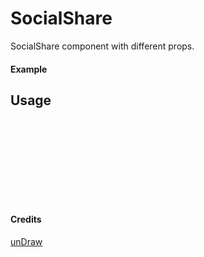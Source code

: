 
<Meta of={SocialShare} title="unDraw/SocialShare" />

# SocialShare

SocialShare component with different props.

#### Example

<Canvas of={SocialShare.Primary} />

## Usage

```ts
import { SocialShare } from "yadl-ui";

const Example = () => {
  return (
      <SocialShare />
  );
};

export default Example;
```

#### Credits
[unDraw](https://undraw.co/illustrations)
